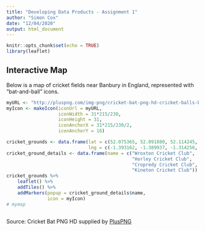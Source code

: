 ```yaml
---
title: "Developing Data Products - Assignment 1"
author: "Simon Cox"
date: "12/04/2020"
output: html_document
---
```


```r
knitr::opts_chunk$set(echo = TRUE)
library(leaflet)
```

## Interactive Map

Below is a map of cricket fields near Banbury in England, represented with "bat-and-ball" icons.

```r
myURL <- "http://pluspng.com/img-png/cricket-bat-png-hd-cricket-balls-bat-wallpapers-free-hd-1920.png"
myIcon <- makeIcon(iconUrl = myURL,
                   iconWidth = 31*215/230,
                   iconHeight = 31,
                   iconAnchorX = 31*215/230/2,
                   iconAnchorY = 16)

cricket_grounds <- data.frame(lat = c(52.075365, 52.091880, 52.114245, 52.151943),
                              lng = c(-1.393162, -1.389937, -1.314256, -1.511672))
cricket_ground_details <- data.frame(name = c("Wroxton Cricket Club",
                                              "Horley Cricket Club",
                                              "Cropredy Cricket Club",
                                              "Kineton Cricket Club"))
cricket_grounds %>% 
    leaflet() %>%
    addTiles() %>%
    addMarkers(popup = cricket_ground_details$name, 
               icon = myIcon)
# mymap
    
```

Source: Cricket Bat PNG HD supplied by [PlusPNG](http://pluspng.com/cricket-bat-png-hd-7712.html) 